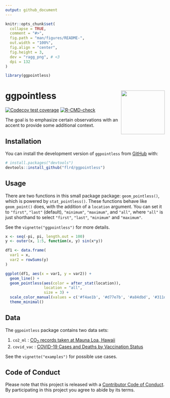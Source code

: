 ```yaml
---
output: github_document
---
```


<!-- README.md is generated from README.Rmd. Please edit that file -->

```r
knitr::opts_chunk$set(
  collapse = TRUE,
  comment = "#>",
  fig.path = "man/figures/README-", 
  out.width = "100%",
  fig.align = "center",
  fig.height = 3,
  dev = "ragg_png", # <3
  dpi = 132
)

library(ggpointless)
```

# ggpointless <a href="https://flrd.github.io/ggpointless/"><img src="man/figures/logo.png" align="right" height="138" /></a>


<!-- badges: start -->
[![Codecov test coverage](https://codecov.io/gh/flrd/ggpointless/branch/main/graph/badge.svg)](https://app.codecov.io/gh/flrd/ggpointless?branch=main)
[![R-CMD-check](https://github.com/flrd/ggpointless/workflows/R-CMD-check/badge.svg)](https://github.com/flrd/ggpointless/actions)
<!-- badges: end -->

The goal is to emphasize certain observations with an accent to provide some additional context.

## Installation

You can install the development version of `ggpointless` from [GitHub](https://github.com/) with:

``` r
# install.packages("devtools")
devtools::install_github("flrd/ggpointless")
```

## Usage

There are two functions in this small package package: `geom_pointless()`, which is powered by `stat_pointless()`. These functions behave like `geom_point()` does, with the addition of a `location` argument. You can set it to `"first"`, `"last"` (default), `"minimum"`, `"maximum"`, and `"all"`, where `"all"` is just shorthand to select `"first"`, `"last"`, `"minimum"` and `"maximum"`.

See the `vignette("ggpointless")` for more details.


```r
x <- seq(-pi, pi, length.out = 100)
y <- outer(x, 1:5, function(x, y) sin(x*y))

df1 <- data.frame(
  var1 = x,
  var2 = rowSums(y)
)

ggplot(df1, aes(x = var1, y = var2)) +
  geom_line() +
  geom_pointless(aes(color = after_stat(location)),
                 location = "all",
                 size = 3) +
  scale_color_manual(values = c('#f4ae1b', '#d77e7b', '#a84dbd', '#311dfc')) +
  theme_minimal()
```


## Data

The `ggpointless` package contains two data sets:

1. `co2_ml` : [CO~2~ records taken at Mauna Loa, Hawaii](https://gml.noaa.gov/ccgg/trends/data.html)
2. `covid_vac` : [COVID-19 Cases and Deaths by Vaccination Status](https://covid.cdc.gov/covid-data-tracker/#rates-by-vaccine-status)

See the `vignette("examples")` for possible use cases.

## Code of Conduct

Please note that this project is released with a [Contributor Code of Conduct](https://github.com/flrd/ggpointless/blob/master/conduct.md). By participating in this project you agree to abide by its terms.
